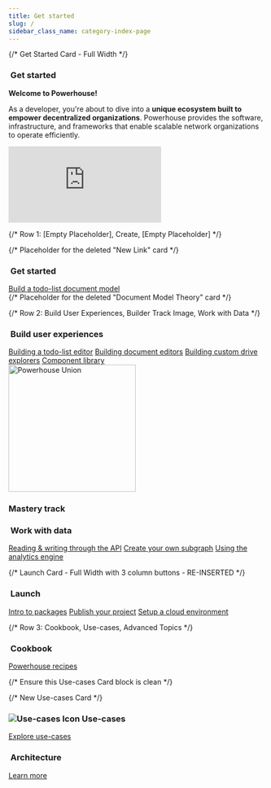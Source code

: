 ```yaml
---
title: Get started
slug: /
sidebar_class_name: category-index-page
---
```



<div className={styles.learningPath}>
  {/* Get Started Card - Full Width */}
  <div className={`${styles.pathCard} ${styles.fullWidth}`}>
    <div className={styles.cardHeader}>
      <h3 className="card-title">
        <img src="/img/academy/icons/Flash.svg" alt="" className={styles.titleIcon} />
        Get started
      </h3>
    </div>
    <div className={styles.cardContent}>
      <div style={{ maxWidth: '960px', margin: '0 auto', textAlign: 'center' }}>
        <div style={{ marginBottom: '1.5rem' }}>
          <p style={{ fontSize: '1.1rem', marginBottom: '1rem' }}><strong>Welcome to Powerhouse!</strong></p>
          <p style={{ lineHeight: '1.6', color: '#444' }}>As a developer, you're about to dive into a <strong>unique ecosystem built to empower decentralized organizations</strong>. Powerhouse provides the software, infrastructure, and frameworks that enable scalable network organizations to operate efficiently.</p>
        </div>
        <div style={{ margin: '20px 0', textAlign: 'center' }}>
          <iframe
            src="https://drive.google.com/file/d/17dDKy-hQeI4ZlLiUZ4xhnXL4bDhJB0N-/preview"
            frameBorder="0"
            allow="autoplay; fullscreen"
            allowFullScreen
            title="Powerhouse Introduction Video"
            style={{
              width: '100%', // Take full width of container
              maxWidth: '960px', // Max width like the container
              aspectRatio: '16 / 9', // Maintain aspect ratio
              borderRadius: '8px',
              display: 'block', // Ensure it behaves like a block element
              margin: '0 auto' // Center it if container allows
            }}
          ></iframe>
        </div>
      </div>
    </div>
  </div>

  {/* Row 1: [Empty Placeholder], Create, [Empty Placeholder] */}
  <div></div> {/* Placeholder for the deleted "New Link" card */}

  <div className={styles.pathCard} style={{ border: '1px solid #4FC86F' }}>
    <div className={styles.cardHeader}>
      <h3 className="card-title">
        <img src="/img/academy/icons/Flash.svg" alt="" className={styles.titleIcon} />
        Get started
      </h3>
    </div>
    <div className={styles.cardContent}>
      <a href="/academy/GetStarted/CreateNewPowerhouseProject" className="path-button">Build a todo-list document model</a>
    </div>
  </div>

  <div></div> {/* Placeholder for the deleted "Document Model Theory" card */}

  {/* Row 2: Build User Experiences, Builder Track Image, Work with Data */}
  <div className={styles.pathCard} style={{ border: '1px solid #4FC86F' }}>
    <div className={styles.cardHeader}>
      <h3 className="card-title">
        <img src="/img/academy/icons/Editor.svg" alt="" className={styles.titleIcon} />
        Build user experiences
      </h3>
    </div>
    <div className={styles.cardContent}>
      <a href="/academy/GetStarted/BuildToDoListEditor" className="path-button">Building a todo-list editor</a>
      <a href="/academy/MasteryTrack/BuildingUserExperiences/BuildingDocumentEditors" className="path-button">Building document editors</a>
      <a href="/academy/MasteryTrack/BuildingUserExperiences/BuildingADriveExplorer" className="path-button">Building custom drive explorers</a>
      <a href="/academy/ComponentLibrary/DocumentEngineering" className="path-button">Component library</a>
    </div>
  </div>

  <div className={styles.middleColumn} style={{
    display: 'flex',
    justifyContent: 'center',
    alignItems: 'flex-start',
    paddingTop: '-20px',
    position: 'relative'
  }}>
    <img src="/img/Union.svg" alt="Powerhouse Union" width="250" />
    <div className={styles.masteryTrackTitle}>
      <h3 className="card-title" style={{ margin: 0 }}>Mastery track</h3>
    </div>
  </div>

  <div className={styles.pathCard} style={{ border: '1px solid #4FC86F' }}>
    <div className={styles.cardHeader}>
      <h3 className="card-title">
        <img src="/img/academy/icons/Data.svg" alt="" className={styles.titleIcon} />
        Work with data
      </h3>
    </div>
    <div className={styles.cardContent}>
      <a href="/academy/MasteryTrack/WorkWithData/ReadingAndWritingThroughTheAPI" className="path-button">Reading & writing through the API</a>
      <a href="/academy/MasteryTrack/WorkWithData/WorkingWithSubgraphs" className="path-button">Create your own subgraph</a>
      <a href="/academy/MasteryTrack/WorkWithData/Analytics-Engine/intro" className="path-button">Using the analytics engine</a>
    </div>
  </div>

  {/* Launch Card - Full Width with 3 column buttons - RE-INSERTED */}
  <div className={`${styles.pathCard} ${styles.fullWidth}`}>
    <div className={styles.cardHeader}>
      <h3 className="card-title">
        <img src="/img/academy/icons/Launch.svg" alt="" className={styles.titleIcon} />
        Launch
      </h3>
    </div>
    <div className={styles.cardContent}>
      <div className={styles.buttonContainer}>
        <a href="/academy/MasteryTrack/Launch/IntroductionToPackages" className="path-button">Intro to packages</a>
        <a href="/academy/MasteryTrack/Launch/PublishYourProject" className="path-button">Publish your project</a>
        <a href="/academy/MasteryTrack/Launch/SetupEnvironment" className="path-button">Setup a cloud environment</a>
      </div>
    </div>
  </div>

  {/* Row 3: Cookbook, Use-cases, Advanced Topics */}
  <div className={styles.pathCard}>
    <div className={styles.cardHeader}>
      <h3 className="card-title">
        <img src="/img/academy/icons/Cookbook.svg" alt="" className={styles.titleIcon} />
        Cookbook
      </h3>
    </div>
    <div className={styles.cardContent}>
      <a href="/academy/Cookbook" className="path-button">Powerhouse recipes</a>
    </div>
  </div>

  {/* Ensure this Use-cases Card block is clean */}
  <div className={styles.pathCard}> {/* New Use-cases Card */}
    <div className={styles.cardHeader}>
      <h3 className="card-title">
        <img src="/img/academy/icons/Cookbook.svg" alt="Use-cases Icon" className={styles.titleIcon} />
        Use-cases
      </h3>
    </div>
    <div className={styles.cardContent}>
      <a href="/academy/ExampleUsecases/Chatroom/SetupBuilderEnvironment" className="path-button">Explore use-cases</a>
    </div>
  </div>

  <div className={styles.pathCard}>
    <div className={styles.cardHeader}>
      <h3 className="card-title">
        <img src="/img/academy/icons/Advanced.svg" alt="" className={styles.titleIcon} />
        Architecture
      </h3>
    </div>
    <div className={styles.cardContent}>
      <a href="/academy/Architecture/PowerhouseArchitecture" className="path-button">Learn more</a>
    </div>
  </div>
</div>